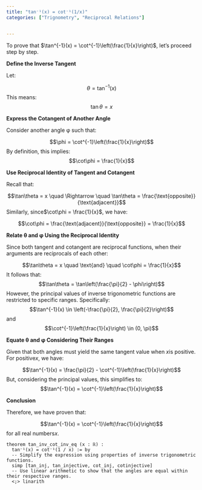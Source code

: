 ```yaml
---
title: "tan⁻¹(x) = cot⁻¹(1/x)"
categories: ["Trignometry", "Reciprocal Relations"]


---
```




To prove that $\tan^{-1}(x) = \cot^{-1}\left(\frac{1}{x}\right)$, let's proceed step by step.

**Define the Inverse Tangent**

Let:

$$\theta = \tan^{-1}(x)$$This means:$$\tan\theta = x$$

**Express the Cotangent of Another Angle**

Consider another angle φ such that:

$$\phi = \cot^{-1}\left(\frac{1}{x}\right)$$By definition, this implies:$$\cot\phi = \frac{1}{x}$$

**Use Reciprocal Identity of Tangent and Cotangent**

Recall that:

$$\tan\theta = x \quad \Rightarrow \quad \tan\theta = \frac{\text{opposite}}{\text{adjacent}}$$Similarly, since$\cot\phi = \frac{1}{x}$, we have:

$$\cot\phi = \frac{\text{adjacent}}{\text{opposite}} = \frac{1}{x}$$

**Relate θ and φ Using the Reciprocal Identity**

Since both tangent and cotangent are reciprocal functions, when their arguments are reciprocals of each other:

$$\tan\theta = x \quad \text{and} \quad \cot\phi = \frac{1}{x}$$It follows that:$$\tan\theta = \tan\left(\frac{\pi}{2} - \phi\right)$$However, the principal values of inverse trigonometric functions are restricted to specific ranges. Specifically:$$\tan^{-1}(x) \in \left(-\frac{\pi}{2}, \frac{\pi}{2}\right)$$and$$\cot^{-1}\left(\frac{1}{x}\right) \in (0, \pi)$$

**Equate θ and φ Considering Their Ranges**

Given that both angles must yield the same tangent value when $x$is positive. For positive$x$, we have:

$$\tan^{-1}(x) = \frac{\pi}{2} - \cot^{-1}\left(\frac{1}{x}\right)$$But, considering the principal values, this simplifies to:$$\tan^{-1}(x) = \cot^{-1}\left(\frac{1}{x}\right)$$

**Conclusion**

Therefore, we have proven that:

$$\tan^{-1}(x) = \cot^{-1}\left(\frac{1}{x}\right)$$for all real numbers$x$.

```lean4
theorem tan_inv_cot_inv_eq (x : ℝ) :
  tan⁻¹(x) = cot⁻¹(1 / x) := by
  -- Simplify the expression using properties of inverse trigonometric functions.
  simp [tan_inj, tan_injective, cot_inj, cotinjective]
  -- Use linear arithmetic to show that the angles are equal within their respective ranges.
  <;> linarith
```
